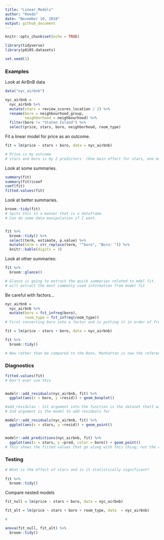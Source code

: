 ```yaml
---
title: "Linear_Models"
author: "Keedo"
date: "November 10, 2018"
output: github_document
---
```


```r
knitr::opts_chunk$set(echo = TRUE)

library(tidyverse)
library(p8105.datasets)

set.seed(1)
```


### Examples

Look at AirBnB data

```r
data("nyc_airbnb")

nyc_airbnb = 
  nyc_airbnb %>% 
  mutate(stars = review_scores_location / 2) %>% 
  rename(boro = neighbourhood_group,
         neighborhood = neighbourhood) %>% 
  filter(boro != "Staten Island") %>% 
  select(price, stars, boro, neighborhood, room_type)
```

Fit a linear model for price as an outcome.

```r
fit = lm(price ~ stars + boro, data = nyc_airbnb)

# Price is my outcome
# stars and boro is my 2 predictors  (One main effect for stars, one main effect for boro)
```

Look at some summaries.

```r
summary(fit)
summary(fit)$coef
coef(fit)
fitted.values(fit)
```

Look at better summaries.
```r
broom::tidy(fit)
# Spits this in a manner that is a dataframe.
# Can do some data manipulation if I want.


fit %>% 
  broom::tidy() %>% 
  select(term, estimate, p.value) %>% 
  mutate(term = str_replace(term, "^boro", "Boro: ")) %>% 
  knitr::kable(digits = 3)
```

Look at other summaries:

```r
fit %>%
  broom::glance()

# Glance is going to extract the quick summaries related to mdel fit. 
# will extract the most commonly used information from model fit
```
Be careful with factors...

```r
nyc_airbnb = 
  nyc_airbnb %>% 
  mutate(boro = fct_infreq(boro),
         room_type = fct_infreq(room_type))
# First converting boro into a factor and is putting it in order of frequency rather than in alphabetical order.# Most common room_type will be reference category.

fit = lm(price ~ stars + boro, data = nyc_airbnb)

fit %>%
  broom::tidy()

# Now rather than be compared to the Bonx, Manhattan is now the reference category.
```

### Diagnostics

```r
fitted.values(fit)
# Don't ever use this


modelr::add_residuals(nyc_airbnb, fit) %>%
  ggplot(aes(x = boro, y =resid)) + geom_boxplot()

#add_residulas - 1st argument into the function is the dataset thatI want to operate on
# 2nd argument is the model to add residuals for

modelr::add_residuals(nyc_airbnb, fit) %>%
  ggplot(aes(x = stars, y =resid)) + geom_point()


modelr::add_predictions(nyc_airbnb, fit) %>%
  ggplot(aes(x = stars, y =pred, color = boro)) + geom_point()
# This shows the fitted values that go along with this thing; not the residuals any more
```

### Testing
```r
# What is the effect of stars and is it statistically significant?
  
fit %>%
  broom::tidy()
```

Compare nested models

```r
fit_null = lm(price ~ stars + boro, data = nyc_airbnb)

fit_alt = lm(price ~ stars + boro + room_type, data  = nyc_airbnb)

# 

anova(fit_null, fit_alt) %>%
  broom::tidy()
```





